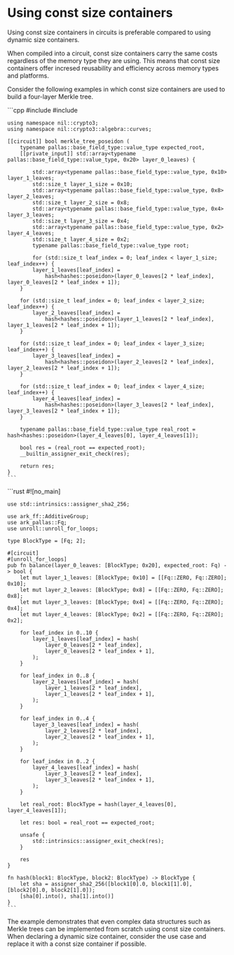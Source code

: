 
# Using const size containers

Using const size containers in circuits is preferable compared to using dynamic size containers.

When compiled into a circuit, const size containers carry the same costs regardless of the memory type they are using. This means that const size containers offer incresed reusability and efficiency across memory types and platforms.

Consider the following examples in which const size containers are used to build a four-layer Merkle tree.

<Tabs groupId='language'>
  <TabItem value='cpp' label='C++'>
    ```cpp
    #include <nil/crypto3/hash/algorithm/hash.hpp>
    #include <nil/crypto3/hash/poseidon.hpp>

    using namespace nil::crypto3;
    using namespace nil::crypto3::algebra::curves;

    [[circuit]] bool merkle_tree_poseidon (
        typename pallas::base_field_type::value_type expected_root,
        [[private_input]] std::array<typename pallas::base_field_type::value_type, 0x20> layer_0_leaves) {

            std::array<typename pallas::base_field_type::value_type, 0x10> layer_1_leaves;
            std::size_t layer_1_size = 0x10;
            std::array<typename pallas::base_field_type::value_type, 0x8> layer_2_leaves;
            std::size_t layer_2_size = 0x8;
            std::array<typename pallas::base_field_type::value_type, 0x4> layer_3_leaves;
            std::size_t layer_3_size = 0x4;
            std::array<typename pallas::base_field_type::value_type, 0x2> layer_4_leaves;
            std::size_t layer_4_size = 0x2;
            typename pallas::base_field_type::value_type root;

            for (std::size_t leaf_index = 0; leaf_index < layer_1_size; leaf_index++) {
            layer_1_leaves[leaf_index] =
                hash<hashes::poseidon>(layer_0_leaves[2 * leaf_index], layer_0_leaves[2 * leaf_index + 1]);
        }

        for (std::size_t leaf_index = 0; leaf_index < layer_2_size; leaf_index++) {
            layer_2_leaves[leaf_index] =
                hash<hashes::poseidon>(layer_1_leaves[2 * leaf_index], layer_1_leaves[2 * leaf_index + 1]);
        }

        for (std::size_t leaf_index = 0; leaf_index < layer_3_size; leaf_index++) {
            layer_3_leaves[leaf_index] =
                hash<hashes::poseidon>(layer_2_leaves[2 * leaf_index], layer_2_leaves[2 * leaf_index + 1]);
        }

        for (std::size_t leaf_index = 0; leaf_index < layer_4_size; leaf_index++) {
            layer_4_leaves[leaf_index] =
                hash<hashes::poseidon>(layer_3_leaves[2 * leaf_index], layer_3_leaves[2 * leaf_index + 1]);
        }

        typename pallas::base_field_type::value_type real_root = hash<hashes::poseidon>(layer_4_leaves[0], layer_4_leaves[1]);

        bool res = (real_root == expected_root);
        __builtin_assigner_exit_check(res);

        return res;
    }
    ```
  </TabItem>
  <TabItem value='rust' label='Rust'>
    ```rust
    #![no_main]

    use std::intrinsics::assigner_sha2_256;

    use ark_ff::AdditiveGroup;
    use ark_pallas::Fq;
    use unroll::unroll_for_loops;

    type BlockType = [Fq; 2];

    #[circuit]
    #[unroll_for_loops]
    pub fn balance(layer_0_leaves: [BlockType; 0x20], expected_root: Fq) -> bool {
        let mut layer_1_leaves: [BlockType; 0x10] = [[Fq::ZERO, Fq::ZERO]; 0x10];
        let mut layer_2_leaves: [BlockType; 0x8] = [[Fq::ZERO, Fq::ZERO]; 0x8];
        let mut layer_3_leaves: [BlockType; 0x4] = [[Fq::ZERO, Fq::ZERO]; 0x4];
        let mut layer_4_leaves: [BlockType; 0x2] = [[Fq::ZERO, Fq::ZERO]; 0x2];

        for leaf_index in 0..10 {
            layer_1_leaves[leaf_index] = hash(
                layer_0_leaves[2 * leaf_index],
                layer_0_leaves[2 * leaf_index + 1],
            );
        }

        for leaf_index in 0..8 {
            layer_2_leaves[leaf_index] = hash(
                layer_1_leaves[2 * leaf_index],
                layer_1_leaves[2 * leaf_index + 1],
            );
        }

        for leaf_index in 0..4 {
            layer_3_leaves[leaf_index] = hash(
                layer_2_leaves[2 * leaf_index],
                layer_2_leaves[2 * leaf_index + 1],
            );
        }

        for leaf_index in 0..2 {
            layer_4_leaves[leaf_index] = hash(
                layer_3_leaves[2 * leaf_index],
                layer_3_leaves[2 * leaf_index + 1],
            );
        }

        let real_root: BlockType = hash(layer_4_leaves[0], layer_4_leaves[1]);

        let res: bool = real_root == expected_root;

        unsafe {
            std::intrinsics::assigner_exit_check(res);
        }

        res
    }

    fn hash(block1: BlockType, block2: BlockType) -> BlockType {
        let sha = assigner_sha2_256([block1[0].0, block1[1].0], [block2[0].0, block2[1].0]);
        [sha[0].into(), sha[1].into()]
    }
    ```
  </TabItem>
</Tabs>

The example demonstrates that even complex data structures such as Merkle trees can be implemented from scratch using const size containers. When declaring a dynamic size container, consider the use case and replace it with a const size container if possible.

